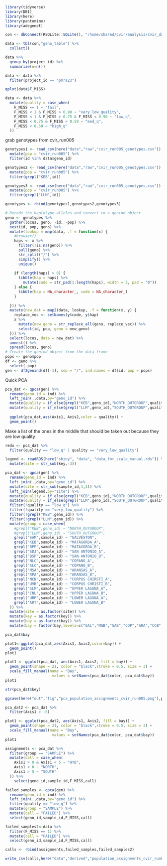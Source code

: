 ```r
library(tidyverse)
library(DBI)
library(here)
library(pantomime)
library(adegenet)
```

```r
con <- dbConnect(RSQLite::SQLite(), "/home/shared/cvir/analysis/cvir_data.db")
```

```r
data <- tbl(con,"geno_table") %>%
  collect()
```

```r
data %>%
  group_by(project_id) %>%
  summarize(n=n())
```

```r
data <- data %>%
  filter(project_id == "pmrs23")
```

```r
qplot(data$F_MISS)
```

```r
data <- data %>%
  mutate(quality = case_when(
    F_MISS == 1 ~ "fail",
    F_MISS < 1 & F_MISS > 0.90 ~ "very_low_quality",
    F_MISS < 1 & F_MISS > 0.75 & F_MISS < 0.90 ~ "low_q",
    F_MISS < 0.75 & F_MISS > 0.50 ~ "med_q",
    F_MISS < 0.50 ~ "high_q"
  ))
```

grab genotypes from cvir_run005

```r
genotypes1 <- read_csv(here("data","raw","cvir_run005_genotypes.csv")) %>%
  mutate(pop = "cvir_run005") %>%
  filter(id %in% data$geno_id)

genotypes2 <- read_csv(here("data","raw","cvir_run005_genotypes.csv")) %>%
  mutate(pop = "cvir_run005") %>%
  filter(grepl("KEB",id))

genotypes3 <- read_csv(here("data","raw","cvir_run005_genotypes.csv")) %>%
  mutate(pop = "cvir_run005") %>%
  filter(grepl("LLM",id))
```

```r
genotypes <- rbind(genotypes1,genotypes2,genotypes3)
```

```r
# Recode the haplotype alleles and convert to a genind object
geno <- genotypes %>%
  gather(locus, geno, -id, -pop) %>%
  nest(id, pop, geno) %>%
  mutate(lookup = map(data, .f = function(x) { 
    #browser()
    haps <- x %>%
      filter(!is.na(geno)) %>%
      pull(geno) %>%
      str_split("/") %>%
      simplify() %>%
      unique()
    
    if (length(haps) > 0) {
      tibble(hap = haps) %>%
        mutate(code = str_pad(1:length(haps), width = 3, pad = "0"))
    } else {
      tibble(hap = NA_character_, code = NA_character_)
    }
    
  })) %>%
  mutate(new_dat = map2(data, lookup, .f = function(x, y) {
    replace_vec <- setNames(y$code, y$hap)
    x %>%
      mutate(new_geno = str_replace_all(geno, replace_vec)) %>%
      select(id, pop, geno = new_geno)
  })) %>%
  select(locus, data = new_dat) %>%
  unnest() %>%
  spread(locus, geno)
# Create the genind object from the data frame
pops <- geno$pop
df <- geno %>%
  select(-pop)
gen <- df2genind(df[-1], sep = "/", ind.names = df$id, pop = pops)
```

Quick PCA

```r
pca_dat <- qpca(gen) %>%
  rename(geno_id = ind) %>%
  left_join(.,data,by="geno_id") %>%
  mutate(quality = if_else(grepl("KEB",geno_id),"NORTH_OUTGROUP",quality)) %>%
  mutate(quality = if_else(grepl("LLM",geno_id),"SOUTH_OUTGROUP",quality)) 
  
  ggplot(pca_dat,aes(Axis1, Axis2,color = quality)) +
  geom_point()
```

Make a list of the ones in the middle that should be taken out because they are low quality

```r
redo <- pca_dat %>%
  filter(quality == "low_q" | quality == "very_low_quality")
```

```r
legend <- readRDS(here("shiny", "data", "data_for_scale_manual.rds")) %>%
  mutate(site = str_sub(key,-3))
```


```r
pca_dat <- qpca(gen) %>%
  rename(geno_id = ind) %>%
  left_join(.,data,by="geno_id") %>%
  mutate(site = str_sub(sample_id,1,3)) %>%
  left_join(legend,by="site") %>%
  mutate(quality = if_else(grepl("KEB",geno_id),"NORTH_OUTGROUP",quality)) %>%
  mutate(quality = if_else(grepl("LLM",geno_id),"SOUTH_OUTGROUP",quality)) %>%
  filter(!quality == "low_q") %>%
  filter(!quality == "very_low_quality") %>%
  filter(!grepl("KEB",geno_id)) %>%
  filter(!grepl("LLM",geno_id)) %>%
  mutate(group = case_when(
    #grepl("KEB",geno_id) ~ "NORTH_OUTGROUP",
    #grepl("LLM",geno_id) ~ "SOUTH_OUTGROUP",
    grepl("SAM",sample_id) ~ "GALVESTON",
    grepl("KEB",sample_id) ~ "MATAGORDA_A",
    grepl("BPP",sample_id) ~ "MATAGORDA_B",
    grepl("SDJ",sample_id) ~ "SAN ANTONIO_A",
    grepl("BSP",sample_id) ~ "SAN ANTONIO_B",
    grepl("NLC",sample_id) ~ "COPANO_A",
    grepl("SLC",sample_id) ~ "COPANO_B",
    grepl("MSA",sample_id) ~ "ARANSAS_A",
    grepl("RPA",sample_id) ~ "ARANSAS_B",
    grepl("NCN",sample_id) ~ "CORPUS CHIRSTI_A",
    grepl("UVB",sample_id) ~ "CORPUS CHRISTI_B",
    grepl("SLM",sample_id) ~ "UPPER LAGUNA_A",
    grepl("CNL",sample_id) ~ "UPPER LAGUNA_B",
    grepl("URP",sample_id) ~ "LOWER LAGUNA_A",
    grepl("ART",sample_id) ~ "LOWER LAGUNA_B"
  )) %>%
  mutate(site = as.factor(site)) %>%
  mutate(key = as.factor(key)) %>%
  mutate(bay = as.factor(bay)) %>%
  mutate(bay = factor(bay,levels=c("GAL","MGB","SAB","COP","ARA","CCB","ULM","LLM")))

pca_dat$bay

plot1<-ggplot(pca_dat,aes(Axis1, Axis2,color=bay)) +
  geom_point() 
plot1

plot1 <- ggplot(pca_dat, aes(Axis1, Axis2, fill = bay)) +
  geom_point(shape = 21, color = "black",stroke = 0.5, size = 3) + 
  scale_fill_manual(name = "Bay",
                     values = setNames(pca_dat$color, pca_dat$bay))
plot1

str(pca_dat$key)
```

```r
ggsave(here("out","fig","pca_population_assignments_cvir_run005.png"),plot1,width = 8, height = 6, units = "in")
```

```r
pca_dat2 <- pca_dat %>%
  filter(Axis1 > -5)

plot1 <- ggplot(pca_dat2, aes(Axis1, Axis2, fill = bay)) +
  geom_point(shape = 21, color = "black",stroke = 0.5, size = 3) + 
  scale_fill_manual(name = "Bay",
                     values = setNames(pca_dat$color, pca_dat$bay))
plot1

```



```r
assignments <- pca_dat %>%
  filter(group == "SAMPLE") %>%
  mutate(call = case_when(
    Axis1 > 0 & Axis1 < 5 ~ "HYB",
    Axis1 < 0 ~ "NORTH",
    Axis1 > 5 ~ "SOUTH"
  )) %>%
    select(geno_id,sample_id,F_MISS,call)
```

```r
failed_samples <- qpca(gen) %>%
  rename(geno_id = ind) %>%
  left_join(.,data,by="geno_id") %>%
  filter(quality == "low_q") %>%
  mutate(group = "SAMPLE") %>%
  mutate(call = "FAILED") %>%
  select(geno_id,sample_id,F_MISS,call)
```

```r
failed_samples2<-data %>%
  filter(F_MISS == 1) %>%
  mutate(call = "FAILED") %>%
  select(geno_id,sample_id,F_MISS,call)
```

```r
calls <- rbind(assignments,failed_samples,failed_samples2)
```

```r
write_csv(calls,here("data","derived","population_assignments_cvir_run005.csv"))
```


